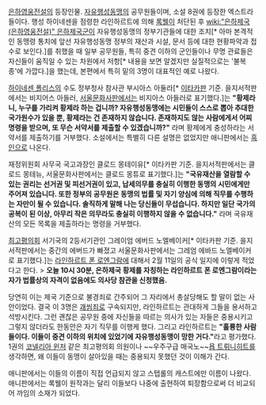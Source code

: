 [[은하영웅전설]]의 등장인물. [[자유행성동맹]]의 공무원들이며, 소설 8권에 등장한 엑스트라들이다.
행성 하이네센을 점령한 라인하르트에 의해 [[록웰]]이 처단된 후 [[wiki:"은하제국(은하영웅전설)" 은하제국군]]이 자유행성동맹의 정부기관들에 대한 조치[* 아마 본격적인 동맹령 통치에 앞선 자유행성동맹 정부의 재산과 시설, 문서 등에 대한 현황파악과 접수로 보인다.]를 취했을 때 일부 공무원들, 특히 중견 이하의 군인들이나 무명 관료들은 자신들이 움직일 수 있는 차원에서 저항[* 내용을 보면 알겠지만 실질적으로는 '불복종'에 가깝다.]을 했는데, 본편에서 특히 밑의 3명이 대표적인 예로 나왔다.

[[하이네센 폴리스]]의 수도 정부청사 참사관 부시아스 아둘라[* [[이타카]]판 기준. 을지서적판에서는 비지어스 아들러, [[서울문화사]]판에서는 비지아스 아들러로 표기했다.]는 '''"황제라니, 누구를 가리켜 황제라 하는 겁니까? 자유행성동맹에는 시민들이 스스로 뽑아 추대한 국가원수가 있을 뿐, 황제라는 건 존재하지 않습니다. 존재하지도 않는 사람에게서 어찌 명령을 받으며, 또 무슨 서약서를 제출할 수 있겠습니까?"''' 라며 황제에게 충성하라는 서약서를 제출하기를 거부했다. 소설에서는 특별히 다른 설명은 없었지만 애니판에서는 [[흑인]]으로 나온다.

재정위원회 사무국 국고과장인 클로드 몽테이유[* 이타카판 기준. 을지서적판에서는 클로드 몽테뉴, 서울문화사판에서는 클로드 몽튜로 표기했다.]는 '''"국유재산을 열람할 수 있는 권리는 선거권 및 피선거권이 있고, 납세의무를 충실히 이행한 동맹의 시민에게만 주어져 있습니다. 또한 정부의 공무원은 동맹의 법률 및 자기 양심에 의해 직무를 수행하는 자만이 될 수 있습니다. 솔직하게 말해 나는 당신들이 무섭습니다. 하지만 일단 국가의 공복이 된 이상, 아무리 작은 의무라도 충실히 이행하지 않을 수 없습니다."''' 라며 국유재산의 모든 목록을 제출하라는 명령을 거부했다.

[[최고평의회]] 서기국의 2등서기관인 그레이엄 에버드 노엘베이커[* 이타카판 기준. 을지서적판에서는 중간의 에버드가 빠졌고 서울문화사판에서는 그레엄 에바드 노엘베이커로 표기했다.]는 [[라인하르트 폰 로엔그람]]에 대해서 2월 11일의 공식 일지에 이렇게 적었다고 한다.
> '''오늘 10시 30분, 은하제국 황제를 자칭하는 라인하르트 폰 로엔그람이라는 자가 법률상의 자격이 없음에도 의사당 참관을 신청했음.'''

당연히 이는 제국 기준으로 불경죄로 간주되어 그 자리에서 총살당해도 할 말이 없는 사안이었다. 결국 이 3명은 [[괘씸죄]]로 구속되지만, 라인하르트는 관대하게 그들을 용서하고 석방시킨다. 그런 괜찮은 공무원 중에 자신들을 따르는 의사가 있는 자들은 중용시키고 그렇지 않더라도 한동안은 자기 직무를 이행케 했다. 그리고 라인하르트는 '''"훌륭한 사람들이다. 이들이 중견 이하의 위치에 있었기에 자유행성동맹이 망한 거다."'''라고 평가했다. 1권의 [[코넬리아 윈저]] 같은 최고평의회 의원이나 ~~우주구급 매국노~~[[욥 트뤼니히트]]를 생각하면, 왜 이들이 동맹이 살아있을 때는 중용되지 못했던 것이 이해가 간다.

애니판에서는 이들의 이름이 직접 언급되지 않고 스탭롤의 캐스트에만 이름이 나왔다. 애니판에서는 록웰이 원작과는 달리 이들보다 나중에 출현하여 퇴장함으로써 더 비교되어 까임의 소재가 되었다.
